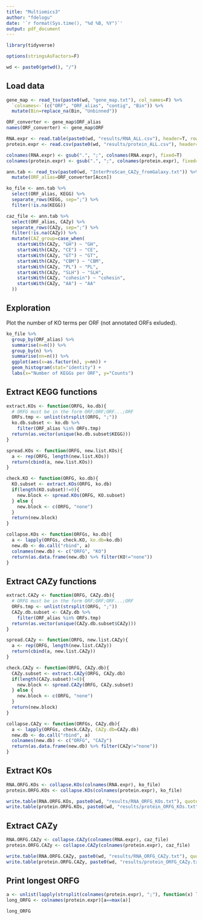 ---
title: "Multiomics3"
author: "fdelogu"
date: '`r format(Sys.time(), "%d %B, %Y")`'
output: pdf_document
---

```{r Load r libraries, results='hide', message=F, warning=F}

library(tidyverse)

options(stringsAsFactors=F)

wd <- paste0(getwd(), "/")

```

## Load data

```{r Load data}

gene_map <- read_tsv(paste0(wd, "gene_map.txt"), col_names=F) %>%
  `colnames<-`(c("ORF", "ORF_alias", "contig", "Bin")) %>%
  mutate(Bin=replace_na(Bin, "Unbinned"))

ORF_converter <- gene_map$ORF_alias
names(ORF_converter) <- gene_map$ORF

RNA.expr <- read.table(paste0(wd, "results/RNA_ALL.csv"), header=T, row.names=1, sep=",")
protein.expr <- read.csv(paste0(wd, "results/protein_ALL.csv"), header=T, row.names=1)

colnames(RNA.expr) <- gsub(".", ";", colnames(RNA.expr), fixed=T)
colnames(protein.expr) <- gsub(".", ";", colnames(protein.expr), fixed=T)

ann.tab <- read_tsv(paste0(wd, "InterProScan_CAZy_fromGalaxy.txt")) %>%
  mutate(ORF_alias=ORF_converter[Accn])

ko_file <- ann.tab %>%
  select(ORF_alias, KEGG) %>%
  separate_rows(KEGG, sep=";") %>%
  filter(!is.na(KEGG))

caz_file <- ann.tab %>%
  select(ORF_alias, CAZy) %>%
  separate_rows(CAZy, sep=";") %>%
  filter(!is.na(CAZy)) %>%
  mutate(CAZ_group=case_when(
    startsWith(CAZy, "GH") ~ "GH",
    startsWith(CAZy, "CE") ~ "CE",
    startsWith(CAZy, "GT") ~ "GT",
    startsWith(CAZy, "CBM") ~ "CBM",
    startsWith(CAZy, "PL") ~ "PL",
    startsWith(CAZy, "SLH") ~ "SLH",
    startsWith(CAZy, "cohesin") ~ "cohesin",
    startsWith(CAZy, "AA") ~ "AA"
  ))

```

## Exploration

Plot the number of KO terms per ORF (not annotated ORFs exluded).

```{r Exploration}

ko_file %>%
  group_by(ORF_alias) %>%
  summarise(n=n()) %>%
  group_by(n) %>%
  summarise(nn=n()) %>%
  ggplot(aes(x=as.factor(n), y=nn)) +
  geom_histogram(stat="identity") +
  labs(x="Number of KEGGs per ORF", y="Counts")

```

## Extract KEGG functions

```{r Extract KEGG functions}

extract.KOs <- function(ORFG, ko.db){
  # ORFG must be in the form ORF;ORF;ORF...;ORF
  ORFs.tmp <- unlist(strsplit(ORFG, ";"))
  ko.db.subset <- ko.db %>%
    filter(ORF_alias %in% ORFs.tmp)
  return(as.vector(unique(ko.db.subset$KEGG)))
}

spread.KOs <- function(ORFG, new.list.KOs){
  a <- rep(ORFG, length(new.list.KOs))
  return(cbind(a, new.list.KOs))
}

check.KO <- function(ORFG, ko.db){
  KO.subset <- extract.KOs(ORFG, ko.db)
  if(length(KO.subset)!=0){
    new.block <- spread.KOs(ORFG, KO.subset)
  } else {
    new.block <- c(ORFG, "none")
  }
  return(new.block)
}

collapse.KOs <- function(ORFGs, ko.db){
  a <- lapply(ORFGs, check.KO, ko.db=ko.db)
  new.db <- do.call("rbind", a)
  colnames(new.db) <- c("ORFG", "KO")
  return(as.data.frame(new.db) %>% filter(KO!="none"))
}

```

## Extract CAZy functions

```{r Extract CAZy functions}

extract.CAZy <- function(ORFG, CAZy.db){
  # ORFG must be in the form ORF;ORF;ORF...;ORF
  ORFs.tmp <- unlist(strsplit(ORFG, ";"))
  CAZy.db.subset <- CAZy.db %>%
    filter(ORF_alias %in% ORFs.tmp)
  return(as.vector(unique(CAZy.db.subset$CAZy)))
}

spread.CAZy <- function(ORFG, new.list.CAZy){
  a <- rep(ORFG, length(new.list.CAZy))
  return(cbind(a, new.list.CAZy))
}

check.CAZy <- function(ORFG, CAZy.db){
  CAZy.subset <- extract.CAZy(ORFG, CAZy.db)
  if(length(CAZy.subset)!=0){
    new.block <- spread.CAZy(ORFG, CAZy.subset)
  } else {
    new.block <- c(ORFG, "none")
  }
  return(new.block)
}

collapse.CAZy <- function(ORFGs, CAZy.db){
  a <- lapply(ORFGs, check.CAZy, CAZy.db=CAZy.db)
  new.db <- do.call("rbind", a)
  colnames(new.db) <- c("ORFG", "CAZy")
  return(as.data.frame(new.db) %>% filter(CAZy!="none"))
}

```

## Extract KOs

```{r Extract KOs}

RNA.ORFG.KOs <- collapse.KOs(colnames(RNA.expr), ko_file)
protein.ORFG.KOs <- collapse.KOs(colnames(protein.expr), ko_file)

write.table(RNA.ORFG.KOs, paste0(wd, "results/RNA_ORFG_KOs.txt"), quote=F, row.names=F)
write.table(protein.ORFG.KOs, paste0(wd, "results/protein_ORFG_KOs.txt"), quote=F, row.names=F)

```

## Extract CAZy

```{r Extract CAZy}

RNA.ORFG.CAZy <- collapse.CAZy(colnames(RNA.expr), caz_file)
protein.ORFG.CAZy <- collapse.CAZy(colnames(protein.expr), caz_file)

write.table(RNA.ORFG.CAZy, paste0(wd, "results/RNA_ORFG_CAZy.txt"), quote=F, row.names=F)
write.table(protein.ORFG.CAZy, paste0(wd, "results/protein_ORFG_CAZy.txt"), quote=F, row.names=F)

```

## Print longest ORFG

```{r Print longest ORFG}

a <- unlist(lapply(strsplit(colnames(protein.expr), ";"), function(x) length(x)))
long_ORFG <- colnames(protein.expr)[a==max(a)]

long_ORFG

```